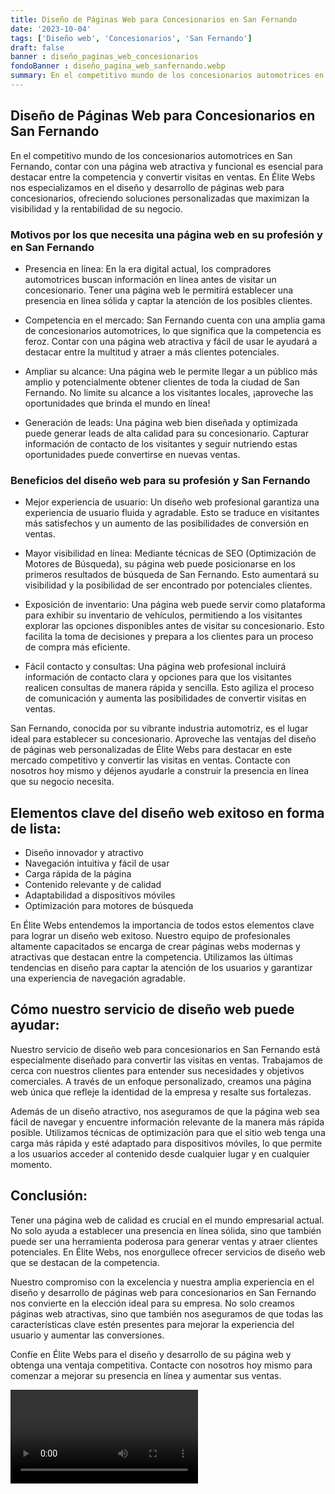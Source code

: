 ```yaml
---
title: Diseño de Páginas Web para Concesionarios en San Fernando
date: '2023-10-04'
tags: ['Diseño web', 'Concesionarios', 'San Fernando']
draft: false
banner : diseño_paginas_web_concesionarios
fondoBanner : diseño_pagina_web_sanfernando.webp
summary: En el competitivo mundo de los concesionarios automotrices en San Fernando, contar con una página web atractiva y funcional es esencial para destacar entre la competencia y convertir visitas en ventas. En Élite Webs nos especializamos en el diseño y desarrollo de páginas web para concesionarios, ofreciendo soluciones personalizadas que maximizan la visibilidad y la rentabilidad de su negocio.
---
```


## Diseño de Páginas Web para Concesionarios en San Fernando

En el competitivo mundo de los concesionarios automotrices en San Fernando, contar con una página web atractiva y funcional es esencial para destacar entre la competencia y convertir visitas en ventas. En Élite Webs nos especializamos en el diseño y desarrollo de páginas web para concesionarios, ofreciendo soluciones personalizadas que maximizan la visibilidad y la rentabilidad de su negocio.

### Motivos por los que necesita una página web en su profesión y en San Fernando

- Presencia en línea: En la era digital actual, los compradores automotrices buscan información en línea antes de visitar un concesionario. Tener una página web le permitirá establecer una presencia en línea sólida y captar la atención de los posibles clientes.

- Competencia en el mercado: San Fernando cuenta con una amplia gama de concesionarios automotrices, lo que significa que la competencia es feroz. Contar con una página web atractiva y fácil de usar le ayudará a destacar entre la multitud y atraer a más clientes potenciales.

- Ampliar su alcance: Una página web le permite llegar a un público más amplio y potencialmente obtener clientes de toda la ciudad de San Fernando. No limite su alcance a los visitantes locales, ¡aproveche las oportunidades que brinda el mundo en línea!

- Generación de leads: Una página web bien diseñada y optimizada puede generar leads de alta calidad para su concesionario. Capturar información de contacto de los visitantes y seguir nutriendo estas oportunidades puede convertirse en nuevas ventas.

### Beneficios del diseño web para su profesión y San Fernando

- Mejor experiencia de usuario: Un diseño web profesional garantiza una experiencia de usuario fluida y agradable. Esto se traduce en visitantes más satisfechos y un aumento de las posibilidades de conversión en ventas.

- Mayor visibilidad en línea: Mediante técnicas de SEO (Optimización de Motores de Búsqueda), su página web puede posicionarse en los primeros resultados de búsqueda de San Fernando. Esto aumentará su visibilidad y la posibilidad de ser encontrado por potenciales clientes.

- Exposición de inventario: Una página web puede servir como plataforma para exhibir su inventario de vehículos, permitiendo a los visitantes explorar las opciones disponibles antes de visitar su concesionario. Esto facilita la toma de decisiones y prepara a los clientes para un proceso de compra más eficiente.

- Fácil contacto y consultas: Una página web profesional incluirá información de contacto clara y opciones para que los visitantes realicen consultas de manera rápida y sencilla. Esto agiliza el proceso de comunicación y aumenta las posibilidades de convertir visitas en ventas.

San Fernando, conocida por su vibrante industria automotriz, es el lugar ideal para establecer su concesionario. Aproveche las ventajas del diseño de páginas web personalizadas de Élite Webs para destacar en este mercado competitivo y convertir las visitas en ventas. Contacte con nosotros hoy mismo y déjenos ayudarle a construir la presencia en línea que su negocio necesita.

<GifSeo />

<Cta />

## Elementos clave del diseño web exitoso en forma de lista:

- Diseño innovador y atractivo
- Navegación intuitiva y fácil de usar
- Carga rápida de la página
- Contenido relevante y de calidad
- Adaptabilidad a dispositivos móviles
- Optimización para motores de búsqueda

En Élite Webs entendemos la importancia de todos estos elementos clave para lograr un diseño web exitoso. Nuestro equipo de profesionales altamente capacitados se encarga de crear páginas webs modernas y atractivas que destacan entre la competencia. Utilizamos las últimas tendencias en diseño para captar la atención de los usuarios y garantizar una experiencia de navegación agradable.

## Cómo nuestro servicio de diseño web puede ayudar:

Nuestro servicio de diseño web para concesionarios en San Fernando está especialmente diseñado para convertir las visitas en ventas. Trabajamos de cerca con nuestros clientes para entender sus necesidades y objetivos comerciales. A través de un enfoque personalizado, creamos una página web única que refleje la identidad de la empresa y resalte sus fortalezas.

Además de un diseño atractivo, nos aseguramos de que la página web sea fácil de navegar y encuentre información relevante de la manera más rápida posible. Utilizamos técnicas de optimización para que el sitio web tenga una carga más rápida y esté adaptado para dispositivos móviles, lo que permite a los usuarios acceder al contenido desde cualquier lugar y en cualquier momento.

## Conclusión:

Tener una página web de calidad es crucial en el mundo empresarial actual. No solo ayuda a establecer una presencia en línea sólida, sino que también puede ser una herramienta poderosa para generar ventas y atraer clientes potenciales. En Élite Webs, nos enorgullece ofrecer servicios de diseño web que se destacan de la competencia.

Nuestro compromiso con la excelencia y nuestra amplia experiencia en el diseño y desarrollo de páginas web para concesionarios en San Fernando nos convierte en la elección ideal para su empresa. No solo creamos páginas web atractivas, sino que también nos aseguramos de que todas las características clave estén presentes para mejorar la experiencia del usuario y aumentar las conversiones.

Confíe en Élite Webs para el diseño y desarrollo de su página web y obtenga una ventaja competitiva. Contacte con nosotros hoy mismo para comenzar a mejorar su presencia en línea y aumentar sus ventas.

<Video />

<CtaBot job='Concesionarios' city='San Fernando'/>

<Gmaps query='San Fernando+españa+maps' />